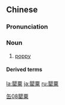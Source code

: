 {{also|罂粟}}
==Chinese==
{{zh-forms|s=罂粟}}

===Pronunciation===
{{zh-pron
|m=yīngsù
|c=aang1 suk1,ang1 suk1
|mn=eng-sek
|cat=n
}}

===Noun===
{{zh-noun}}

# [[poppy]]

====Derived terms====
{{zh-der|罌粟籽}}

[[Category:zh:Plants|缶08罌粟]]

[[la:罌粟]]
[[ja:罌粟]]
[[ru:罌粟]]